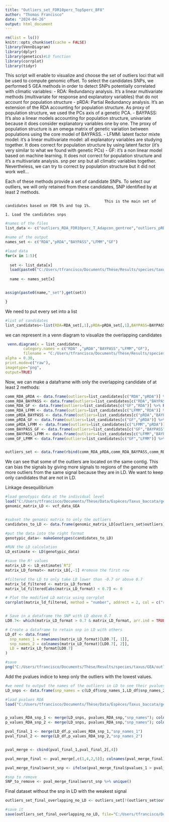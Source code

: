 ```yaml
---
title: "Outliers_set_FDR10perc_Top5perc_BF8"
author: "Thomas Francisco"
date: "2024-04-26"
output: html_document
---
```


```r
rm(list = ls())
knitr::opts_chunk$set(cache = FALSE)
library(VennDiagram)
library(dplyr)
library(genetics)#LD function
library(corrplot)
library(tidyr)

```


This script will enable to visualize and choose the set of outliers loci that will be used to compute genomic offset. To select the candidates SNPs, we performed 5 GEA methods in order to detect SNPs potentially correlated with climatic variables: 
    - RDA: Redundancy analysis. It's a linear multivariate methods (multivariate for response and explanatory variables) that do not account for population structure
    - pRDA: Partial Redundancy analysis. It's an extension of the RDA accounting for population structure. As proxy of population structure, we used the PCs axis of a genetic PCA. 
    - BAYPASS: It's also a linear models accounting for population structure, univariate because it does consider explanatory variables one by one. The proxy of population structure is an omega matrix of genetic variation between populations using the core model of BAYPASS. 
    - LFMM: latent factor mixte model: it's a linear multivariate model: all explanatory variables are studying together. It does correct for population structure by using latent factor (it's very similar to what we found with genetic PCs) 
    - GF: it's a non linear model based on machine learning. It does not correct for population structure and it's a multivariate analysis. snp per snp but all climatic variables together. Nevertheless, we can try to correct by population structure but it did not work well...
    
    
Each of these methods provide a set of candidate SNPs. To select our outliers, we will only retained from these candidates, SNP identified by at least 2 methods. 

                                                This is the main set of candidates based on FDR 5% and top 1%. 

    1. Load the candidates snps 


```r
#names of the files
list_data <- c("outliers_RDA_FDR10perc_T_Adapcon_gentree","outliers_pRDA_FDR10perc_T_Adapcon_gentree","outliers_T_adapcon_gentree_BAYPASS_BF_8","outliers_T_adapcon_gentree_LFMM_10perc","outliers_rank_based_top5perc_GF_raw")

#name of the output
names_set <- c("RDA","pRDA","BAYPASS","LFMM","GF")

#load data
for(x in 1:5){
  
  set <- list_data[x]
  load(paste0("C:/Users/tfrancisco/Documents/Thèse/Results/species/taxus/GEA/outliers/",set,".Rdata"))
  
  name <- names_set[x]


assign(paste0(name,"_set"),get(set))  

}
```


We need to put every set into a list
```r
#list of candidates
list_candidates<-list(RDA=RDA_set[,1],pRDA=pRDA_set[,1],BAYPASS=BAYPASS_set[,1],LFMM=LFMM_set[,1],GF=GF_set)
```



we can represent in a venn diagram to visualize the overlapping candidates
```r
 venn.diagram(x = list_candidates,
        category.names = c("RDA" ,"pRDA","BAYPASS","LFMM","GF"),
        filename = "C:/Users/tfrancisco/Documents/Thèse/Results/species/taxus/GEA/outliers/figure/venn_diagramm_candidates_relax_set.png",fill = c("#45B6AA","#D45176","#91A6CE","#86AD4C","#33A5CE"),
alpha = 0.30,
print.mode=c("raw"),
imagetype="png",
output=TRUE)

```

Now, we can make a dataframe with only the overlapping candidate of at least 2 methods: 

```r
comm_RDA_pRDA <- data.frame(outliers=list_candidates[c("RDA","pRDA")] %>% Reduce(intersect, .))
comm_RDA_BAYPASS <- data.frame(outliers=list_candidates[c("RDA","BAYPASS")] %>% Reduce(intersect, .))
comm_RDA_GF <- data.frame(outliers=list_candidates[c("GF","RDA")] %>% Reduce(intersect, .))
comm_RDA_LFMM <- data.frame(outliers=list_candidates[c("LFMM","RDA")] %>% Reduce(intersect, .))
comm_pRDA_BAYPASS <- data.frame(outliers=list_candidates[c("pRDA","BAYPASS")] %>% Reduce(intersect, .))
comm_pRDA_GF <- data.frame(outliers=list_candidates[c("GF","pRDA")] %>% Reduce(intersect, .))
comm_pRDA_LFMM <- data.frame(outliers=list_candidates[c("LFMM","pRDA")] %>% Reduce(intersect, .))
comm_BAYPASS_GF <- data.frame(outliers=list_candidates[c("GF","BAYPASS")] %>% Reduce(intersect, .))
comm_BAYPASS_LFMM <- data.frame(outliers=list_candidates[c("LFMM","BAYPASS")] %>% Reduce(intersect, .))
comm_GF_LFMM <- data.frame(outliers=list_candidates[c("GF","LFMM")] %>% Reduce(intersect, .))


outliers_set <- data.frame(rbind(comm_RDA_pRDA,comm_RDA_BAYPASS,comm_RDA_GF,comm_RDA_LFMM,comm_pRDA_BAYPASS,comm_pRDA_GF,comm_pRDA_LFMM,comm_BAYPASS_GF,comm_BAYPASS_LFMM,comm_GF_LFMM)) %>% unique()
```

We can see that some of the outliers are located on the same contig. This can bias the signals by giving more signals to regions of the genome with more outliers from the same signal because they are in LD. 
We want to keep only candidates that are not in LD.  


Linkage desequilibrium 
```r
#load genotypic data at the individual level
load("C:/Users/tfrancisco/Documents/Thèse/Data/Espèces/Taxus_baccata/genetic_new/GEA/vcf_data_GEA.Rdata")
genomic_matrix_LD <- vcf_data_GEA


#subset the genomic matrix to only the outliers
candidates_to_LD <- data.frame(genomic_matrix_LD[outliers_set$outliers])

#put the data into the right format
genotypic_data<- makeGenotypes(candidates_to_LD)

#RUN the LD calculation
LD_estimate <- LD(genotypic_data)

#save the R² values
matrix_LD <- LD_estimate$`R^2`
matrix_LD_format<- matrix_LD[,-1] #remove the first row

#filtered the LD to only take LD lower than -0.7 or above 0.7
matrix_ld_filtered <- matrix_LD_format
matrix_ld_filtered[abs(matrix_LD_format) < 0.7] <- 0

# Plot the modified LD matrix using corrplot
corrplot(matrix_ld_filtered, method = "number", addrect = 2, col = c("red","white", "red"), type = "upper", tl.col = "black", tl.cex = 0.6, number.cex = 0.5, cl.pos="n")


# Save in a dataframe the SNP with LD above 0.7
LD0.7<- which(matrix_LD_format > 0.7 & matrix_LD_format, arr.ind = TRUE)

# Create a dataframe to retain snp in LD with others  
LD_df <- data.frame(
  snp_names_1 = rownames(matrix_LD_format)[LD0.7[, 1]],
  snp_names_2 = colnames(matrix_LD_format)[LD0.7[, 2]],
  LD = matrix_LD_format[LD0.7]
)

#save
png("C:/Users/tfrancisco/Documents/Thèse/Results/species/taxus/GEA/outliers/figure/LD_matrix_SNPs_relax_set.png");corrplot(matrix_ld_filtered, method = "number", addrect = 2, col = c("red","white", "red"), type = "upper", tl.col = "black", tl.cex = 0.6, number.cex = 0.5, cl.pos="n");dev.off()

```


Add the pvalues indice to keep only the outliers with the lowest values.

```r
#we need to output the names of the outliers in LD to see their pvalues and keep the lowest ones
LD_snps <- data.frame(snp_names = c(LD_df$snp_names_1,LD_df$snp_names_2)) %>% unique()

#load pvalues RDA
load("C:/Users/tfrancisco/Documents/Thèse/Data/Espèces/Taxus_baccata/genetic_new/GEA/pvalues_RDA_snp.Rdata")


p_values_RDA_snp_1 <- merge(LD_snps, pvalues_RDA_snp,"snp_names"); colnames(p_values_RDA_snp_1)=c("snp_names_1","pvalues_1")
p_values_RDA_snp_2 <- merge(LD_snps, pvalues_RDA_snp,"snp_names"); colnames(p_values_RDA_snp_2)=c("snp_names_2","pvalues_2")

pval_final_1 <- merge(LD_df,p_values_RDA_snp_1,"snp_names_1")
pval_final_2 <- merge(LD_df,p_values_RDA_snp_2,"snp_names_2")


pval_merge <- cbind(pval_final_1,pval_final_2[,4])

pval_merge_final <- pval_merge[,c(1,4,2,5)]; colnames(pval_merge_final) <- c("snp_names_1","pvalues_1","snp_names_2","pvalues_2")

pval_merge_final$worst_snp <- ifelse(pval_merge_final$pvalues_1 > pval_merge_final$pvalues_2, pval_merge_final$snp_names_1, pval_merge_final$snp_names_2) #select the snp with the farest pvalues from 0 (the weakest signal)

#snp to remove
SNP_to_remove <- pval_merge_final$worst_snp %>% unique()
```


Final dataset without the snp in LD with the weakest signal
```r
outliers_set_final_overlapping_no_LD <- outliers_set[!(outliers_set$outliers %in% SNP_to_remove),]

#save it 
save(outliers_set_final_overlapping_no_LD, file="C:/Users/tfrancisco/Documents/Thèse/Results/species/taxus/GEA/outliers/outliers_set_final_overlapping_no_LD_relax_set.Rdata")
```

